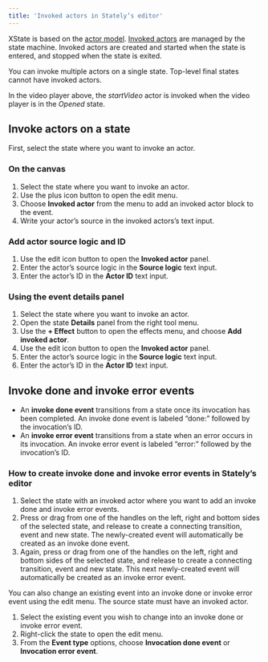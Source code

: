 ```yaml
---
title: 'Invoked actors in Stately’s editor'
---
```


XState is based on the [actor model](actors.mdx). [Invoked actors](invoke.mdx) are managed by the state machine. Invoked actors are created and started when the state is entered, and stopped when the state is exited.

You can invoke multiple actors on a single state. Top-level final states cannot have invoked actors.

<EmbedMachine
  embedURL="https://stately.ai/registry/editor/embed/e13bef2b-bb13-4465-96ac-0bc25340688e?machineId=66f77051-089e-4b0a-9fa9-42e1f7598135"
  name="video player"
/>

In the video player above, the *startVideo* actor is invoked when the video player is in the *Opened* state.

## Invoke actors on a state

First, select the state where you want to invoke an actor.

### On the canvas

1. Select the state where you want to invoke an actor.
2. Use the <Plus size={18} /> plus icon button to open the edit menu.
3. Choose **Invoked actor** from the menu to add an invoked actor block to the event.
4. Write your actor’s source in the invoked actors’s text input.

### Add actor source logic and ID

1. Use the <Edit size={18} /> edit icon button to open the **Invoked actor** panel.
2. Enter the actor’s source logic in the **Source logic** text input.
3. Enter the actor’s ID in the **Actor ID** text input.

### Using the event details panel

1. Select the state where you want to invoke an actor.
2. Open the state <Info size={18} /> **Details** panel from the right tool menu.
3. Use the **+ Effect** button to open the effects menu, and choose **Add invoked actor**.
4. Use the <Edit size={18} /> edit icon button to open the **Invoked actor** panel.
5. Enter the actor’s source logic in the **Source logic** text input.
6. Enter the actor’s ID in the **Actor ID** text input.

## Invoke done and invoke error events

- An **invoke done event** transitions from a state once its invocation has been completed. An invoke done event is labeled “done:” followed by the invocation’s ID.
- An **invoke error event** transitions from a state when an error occurs in its invocation. An invoke error event is labeled “error:” followed by the invocation’s ID.

### How to create invoke done and invoke error events in Stately’s editor

1. Select the state with an invoked actor where you want to add an invoke done and invoke error events.
2. Press or drag from one of the <Plus size={18} /> handles on the left, right and bottom sides of the selected state, and release to create a connecting transition, event and new state. The newly-created event will automatically be created as an invoke done event.
3. Again, press or drag from one of the <Plus size={18} /> handles on the left, right and bottom sides of the selected state, and release to create a connecting transition, event and new state. This next newly-created event will automatically be created as an invoke error event.

You can also change an existing event into an invoke done or invoke error event using the edit menu. The source state must have an invoked actor.

1. Select the existing event you wish to change into an invoke done or invoke error event.
2. Right-click the state to open the edit menu.
3. From the **Event type** options, choose **Invocation done event** or **Invocation error event**.

